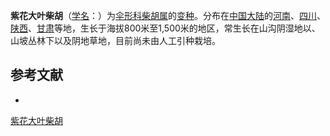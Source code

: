 {{NoteTA|G1=LS}}
{{Infraspeciesbox
| name = 紫花大叶柴胡
| status = 
| status_system = 
| image =
| genus = Bupleurum
| species =  ''''
| varietas = porphyranthum
| authority = Shan et Y. Li
}}

'''紫花大叶柴胡'''（[[学名|学名]]：{{lang|la|''Bupleurum longiradiatum'' var. ''porphyranthum''}}）为[[伞形科|伞形科]][[柴胡属|柴胡属]]的[[变种|变种]]。分布在[[中国大陆|中国大陆]]的[[河南|河南]]、[[四川|四川]]、[[陕西|陕西]]、[[甘肃|甘肃]]等地，生长于海拔800米至1,500米的地区，常生长在山沟阴湿地以、山坡丛林下以及阴地草地，目前尚未由人工引种栽培。

== 参考文献 ==
<div class="references-small">
* {{cite web| url =http://www.bioinfo.cn/db05/KmzwSpecies.php?action=view&id=29693| title =紫花大叶柴胡（变种）| work =《中国高等植物数据库全库》| publisher =中国科学院微生物研究所| author =昆明植物研究所| accessdate =2009-02-26| deadurl =yes| archiveurl =https://web.archive.org/web/20160305001827/http://www.bioinfo.cn/db05/KmzwSpecies.php?action=view&id=29693| archivedate =2016-03-05}}
</div>
{{Taxonbar|from=Q18231196}}

[[Category:柴胡属|紫花大叶柴胡]]


{{Apiales-stub}}